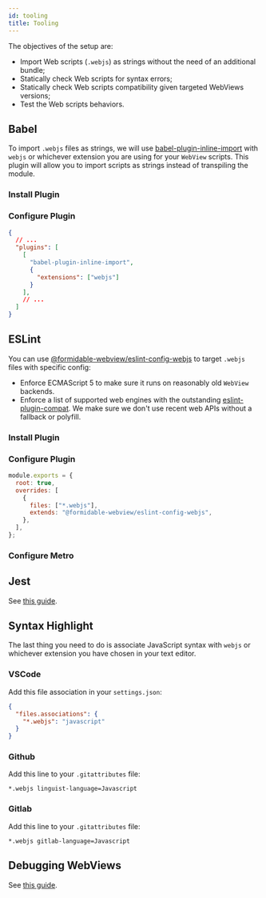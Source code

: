 ```yaml
---
id: tooling
title: Tooling
---
```



The objectives of the setup are:

- Import Web scripts (`.webjs`) as strings without the need of an additional bundle;
- Statically check Web scripts for syntax errors;
- Statically check Web scripts compatibility given targeted WebViews versions;
- Test the Web scripts behaviors.

## Babel

To import `.webjs` files as strings, we will use
[babel-plugin-inline-import](https://www.npmjs.com/package/babel-plugin-inline-import)
with `webjs` or whichever extension you are using for your `WebView` scripts.
This plugin will allow you to import scripts as strings instead of transpiling the module.

### Install Plugin

<InstallPackageSnippet dev packages="babel-plugin-inline-import" />

### Configure Plugin

```json title="babel.config.js"
{
  // ...
  "plugins": [
    [
      "babel-plugin-inline-import",
      {
        "extensions": ["webjs"]
      }
    ],
    // ...
  ]
}
```

## ESLint

You can use
[@formidable-webview/eslint-config-webjs](https://github.com/formidable-webview/eslint-config-webjs)
to target `.webjs` files with specific config:

- Enforce ECMAScript 5 to make sure it runs on reasonably old `WebView`
  backends.
- Enforce a list of supported web engines with the outstanding
  [eslint-plugin-compat](https://www.npmjs.com/package/eslint-plugin-compat).
  We make sure we don't use recent web APIs without a fallback or polyfill.

### Install Plugin

<InstallPackageSnippet dev packages="estlint-plugin-compat @formidable-webview/eslint-config-webjs" />

### Configure Plugin

```js title="eslint.js"
module.exports = {
  root: true,
  overrides: [
    {
      files: ["*.webjs"],
      extends: "@formidable-webview/eslint-config-webjs",
    },
  ],
};
```

### Configure Metro



## Jest

See [this guide](./implementing-features#testing-with-jest).

## Syntax Highlight

The last thing you need to do is associate JavaScript syntax with `webjs` or whichever
extension you have chosen in your text editor.

### VSCode

Add this file association in your `settings.json`:

```json title="settings.json"
{
  "files.associations": {
    "*.webjs": "javascript"
  }
}
```

### Github

Add this line to your `.gitattributes` file:

```gitattributes title=".gitattributes"
*.webjs linguist-language=Javascript
```

### Gitlab

Add this line to your `.gitattributes` file:

```gitattributes title=".gitattributes"
*.webjs gitlab-language=Javascript
```

## Debugging WebViews

See [this guide](https://blog.vuplex.com/debugging-webviews/).

